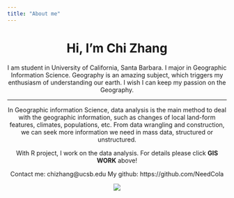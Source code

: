 ```yaml
---
title: "About me"
---
```



<center>
# Hi, I'm Chi Zhang
<center>

I am student in University of California, Santa Barbara. I major in Geographic Information Science. Geography is an amazing subject, which triggers my enthusiasm of understanding our earth. I wish I can keep my passion on the Geography.

---

 In Geographic information Science, data analysis is the main method to deal with the geographic information, such as changes of local land-form features, climates, populations, etc. From data wrangling and construction, we can seek more information we need in mass data, structured or unstructured.

 With R project, I work on the data analysis. For details please click **GIS WORK** above!

 Contact me: chizhang@ucsb.edu
 My github: https://github.com/NeedCola


![](img/NFAD8251.jpeg)
